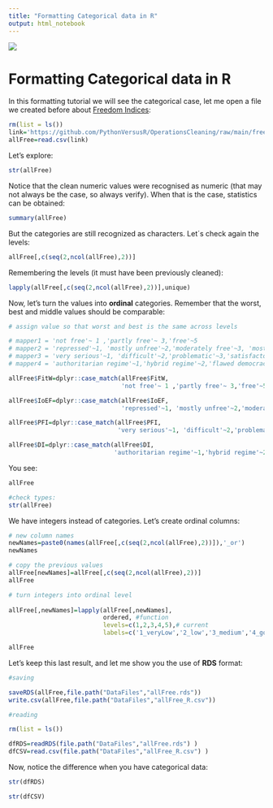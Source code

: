 ```yaml
---
title: "Formatting Categorical data in R"
output: html_notebook
---
```


<img src="https://i.imgur.com/6U6q5jQ.png"/>

# Formatting Categorical data in R


In this formatting tutorial we will see the categorical case, let me open a file we created before about [Freedom Indices](https://en.wikipedia.org/wiki/List_of_freedom_indices):


```r
rm(list = ls())
link='https://github.com/PythonVersusR/OperationsCleaning/raw/main/freedom_R.csv'
allFree=read.csv(link)
```

Let's explore:


```r
str(allFree)
```

Notice that the clean numeric values were recognised as numeric (that may not always be the case, so always verify). When that is the case, statistics can be obtained:


```r
summary(allFree)
```

But the categories are still recognized as characters. Let´s check again the levels:


```r
allFree[,c(seq(2,ncol(allFree),2))]
```

Remembering the levels (it must have been previously cleaned):


```r
lapply(allFree[,c(seq(2,ncol(allFree),2))],unique)

```

Now, let's turn the values into **ordinal** categories. Remember that the worst, best and middle values should be comparable:


```r
# assign value so that worst and best is the same across levels

# mapper1 = 'not free'~ 1 ,'partly free'~ 3,'free'~5
# mapper2 = 'repressed'~1, 'mostly unfree'~2,'moderately free'~3, 'mostly free'~4, 'free'~5
# mapper3 = 'very serious'~1, 'difficult'~2,'problematic'~3,'satisfactory'~4,'good'~5
# mapper4 = 'authoritarian regime'~1,'hybrid regime'~2,'flawed democracy'~4, 'full democracy'~5

allFree$FitW=dplyr::case_match(allFree$FitW,
                               'not free'~ 1 ,'partly free'~ 3,'free'~5)

allFree$IoEF=dplyr::case_match(allFree$IoEF,
                               'repressed'~1, 'mostly unfree'~2,'moderately free'~3, 'mostly free'~4, 'free'~5)

allFree$PFI=dplyr::case_match(allFree$PFI,
                              'very serious'~1, 'difficult'~2,'problematic'~3,'satisfactory'~4,'good'~5)

allFree$DI=dplyr::case_match(allFree$DI,
                             'authoritarian regime'~1,'hybrid regime'~2,'flawed democracy'~4, 'full democracy'~5)
```

You see:


```r
allFree
```


```r
#check types:
str(allFree)
```

We have integers instead of categories. Let's create ordinal columns:


```r
# new column names
newNames=paste0(names(allFree[,c(seq(2,ncol(allFree),2))]),'_or')
newNames
```


```r
# copy the previous values
allFree[newNames]=allFree[,c(seq(2,ncol(allFree),2))]
allFree
```


```r
# turn integers into ordinal level
 
allFree[,newNames]=lapply(allFree[,newNames],
                          ordered, #function 
                          levels=c(1,2,3,4,5),# current
                          labels=c('1_veryLow','2_low','3_medium','4_good','5_veryGood')) #rename
```


```r
allFree
```

Let's keep this last result, and let me show you the use of **RDS** format:


```r
#saving

saveRDS(allFree,file.path("DataFiles","allFree.rds"))
write.csv(allFree,file.path("DataFiles","allFree_R.csv"))
```


```r
#reading

rm(list = ls())

dfRDS=readRDS(file.path("DataFiles","allFree.rds") )  
dfCSV=read.csv(file.path("DataFiles","allFree_R.csv") )  
```

Now, notice the difference when you have categorical data:


```r
str(dfRDS)
```

```r
str(dfCSV)
```



